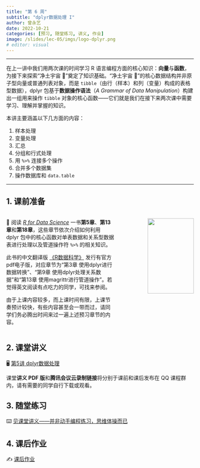 ```yaml
---
title: "第 6 周"
subtitle: "dplyr数据处理 I"
author: 曾永艺
date: 2022-10-21
categories: [预习, 随堂练习, 讲义, 作业]
image: /slides/lec-05/imgs/logo-dplyr.png
# editor: visual
---
```


<hr>

在上一讲中我们用两次课的时间学习 R 语言编程方面的核心知识：**向量**与**函数**，为接下来探索“净土宇宙 🌌”奠定了知识基础。“净土宇宙 🌌”的核心数据结构并非原子型向量或普通列表对象，而是 `tibble`（由行（样本）和列（变量）构成的表格型数据），dplyr 包基于**数据操作语法**（_A Grammar of Data Manipulation_）构建出一组用来操作 `tibble` 对象的核心函数——它们就是我们在接下来两次课中需要学习、理解并掌握的知识。

本讲主要涵盖以下几方面的内容：

1. 样本处理
2. 变量处理
3. 汇总
4. 分组和行式处理
5. 用 `%>%` 连接多个操作
6. 合并多个数据集
7. 操作数据库和 `data.table`

<hr>

## 1. 课前准备

:::::{.columns}

::::{.column width="60%"}

📖 阅读 [*R for Data Science*](https://r4ds.had.co.nz/) 一书**第5章**、**第13章**和**第18章**，这些章节依次介绍如何利用 dplyr 包中的核心函数对单表数据和关系型数据表进行处理以及管道操作符 `%>%` 的相关知识。

:::{.callout-tip appearance="simple"}
此书的中文翻译版 [《R数据科学》](https://www.ituring.com.cn/book/2113) 发行有官方pdf电子版，对应章节为“第3章 使用dplyr进行数据转换”、“第9章 使用dplyr处理关系数据”和“第13章 使用magrittr进行管道操作”。若觉得英文阅读有点吃力的同学，可找来参阅。
:::

:::{.callout-warning appearance="simple"}
由于上课内容较多，而上课时间有限，上课节奏预计较快，有些内容甚至会一带而过，请同学们务必腾出时间来过一遍上述预习章节的内容。
:::

::::

::::{.column width="40%"}
:::{style="text-align:right"}
<img src="https://d33wubrfki0l68.cloudfront.net/b88ef926a004b0fce72b2526b0b5c4413666a4cb/24a30/cover.png" class="cover" width="80%"/>
:::
::::

:::::

## 2. 课堂讲义

🖥️
[第5讲 dplyr数据处理](/slides/lec-05/L05_Transformation.html)

:::{.callout-note appearance="simple"}
课堂**讲义 PDF 版**和**腾讯会议云录制链接**将分别于课前和课后发布在 QQ 课程群内，请有需要的同学自行下载或观看。
:::

## 3. 随堂练习

⌨️ [见课堂讲义——并非动手编程练习，思维体操而已](/slides/lec-05/L05_Transformation.html#10)

## 4. 课后作业

✍️ [课后作业](/hw/hw-06.qmd)

<br>

<!-- ::: {style="font-size:0.875em; text-align:right"} -->
<!-- 回到 [课程安排](../schedule.qmd) ⏎ -->
<!-- ::: -->
